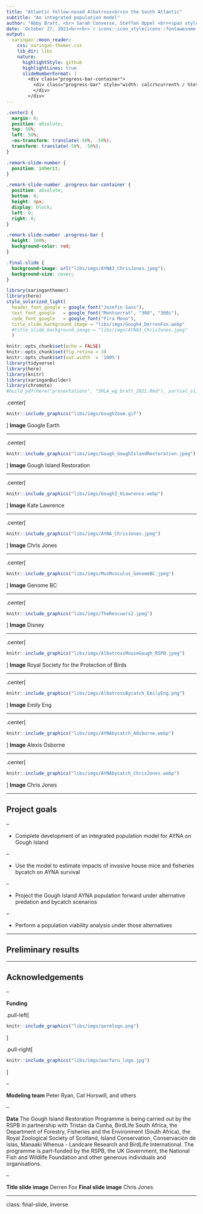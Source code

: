 ```yaml
---
title: "Atlantic Yellow-nosed Albatross<br>in the South Atlantic"
subtitle: "An integrated population model"
author: "Abby Bratt, <br> Sarah Converse, Steffen Oppel <br><span style = 'font-size: 50%;'>WACFWRU Symposium<br></span>"
date: 'October 27, 2021<br><br>`r icons::icon_style(icons::fontawesome("twitter"), scale = 1, fill = "#b58900")` [\@labbbratt](https://twitter.com/labbbratt/) <br>`r icons::icon_style(icons::fontawesome("envelope"), scale = 1, fill = "#b58900")` aebratt@uw.edu'
output:
  xaringan::moon_reader:
    css: xaringan-themer.css
    lib_dir: libs
    nature:
      highlightStyle: github
      highlightLines: true
      slideNumberFormat: |
        <div class="progress-bar-container">
          <div class="progress-bar" style="width: calc(%current% / %total% * 100%);">
          </div>
        </div>
---
```

  
```css
.center2 {
  margin: 0;
  position: absolute;
  top: 50%;
  left: 50%;
  -ms-transform: translate(-50%, -50%);
  transform: translate(-50%, -50%);
}

.remark-slide-number {
  position: inherit;
}

.remark-slide-number .progress-bar-container {
  position: absolute;
  bottom: 0;
  height: 4px;
  display: block;
  left: 0;
  right: 0;
}

.remark-slide-number .progress-bar {
  height: 100%;
  background-color: red;
}

.final-slide {
  background-image: url("libs/imgs/AYNA3_ChrisJones.jpeg");
  background-size: cover;
}
```

```r
library(xaringanthemer)
library(here)
style_solarized_light(
  header_font_google = google_font("Josefin Sans"),
  text_font_google   = google_font("Montserrat", "300", "300i"),
  code_font_google   = google_font("Fira Mono"),
  title_slide_background_image = "libs/imgs/Gough4_DerrenFox.webp"
  #title_slide_background_image = "libs/imgs/AYNA3_ChrisJones.jpeg"
  )
```

```r
knitr::opts_chunk$set(echo = FALSE)
knitr::opts_chunk$set(fig.retina = 3)
knitr::opts_chunk$set(out.width  = '100%')
library(tidyverse)
library(here)
library(knitr)
library(xaringanBuilder)
library(chromote)
#build_pdf(here("presentations", "SHLA_wg_bratt_2021.Rmd"), partial_slides = TRUE)
```

.center[
```r
knitr::include_graphics("libs/imgs/GoughZoom.gif")
```
]
**Image** Google Earth


---


.center[
```r
knitr::include_graphics("libs/imgs/Gough_GoughIslandRestoration.jpeg")
```
]
**Image** Gough Island Restoration

---


.center[
```r
knitr::include_graphics("libs/imgs/Gough2_KLawrence.webp")
```
]
**Image** Kate Lawrence

---


.center[
```r
knitr::include_graphics("libs/imgs/AYNA_ChrisJones.jpeg")
```
]
**Image** Chris Jones

---

.center[
```r
knitr::include_graphics("libs/imgs/MusMusculus_GenomeBC.jpeg")
```
]
**Image** Genome BC

---

.center[
```r
knitr::include_graphics("libs/imgs/TheRescuers2.jpeg")
```
]
**Image** Disney

---

.center[
```r
knitr::include_graphics("libs/imgs/AlbatrossMouseGough_RSPB.jpeg")
```
]
**Image** Royal Society for the Protection of Birds

---

.center[
```r
knitr::include_graphics("libs/imgs/AlbatrossBycatch_EmilyEng.png")
```
]
**Image** Emily Eng

---

.center[
```r
knitr::include_graphics("libs/imgs/AYNAbycatch_AOsborne.webp")
```
]
**Image** Alexis Osborne

---

.center[
```r
knitr::include_graphics("libs/imgs/AYNAbycatch_ChrisJones.webp")
```
]
**Image** Chris Jones

---

## Project goals

--

- Complete development of an integrated population model for AYNA on Gough Island

--

- Use the model to estimate impacts of invasive house mice and fisheries bycatch on AYNA survival

--

- Project the Gough Island AYNA population forward under alternative predation and bycatch scenarios

--

- Perform a population viability analysis under those alternatives

---

## Preliminary results

---

## Acknowledgements

--

**Funding**

.pull-left[
```r
knitr::include_graphics("libs/imgs/qermlogo.png")
```
]

.pull-right[
```r
knitr::include_graphics("libs/imgs/wacfwru_logo.jpg")
```
]

--

**Modeling team**
Peter Ryan, Cat Horswill, and others

--

**Data**
The Gough Island Restoration Programme is being carried out by the RSPB in partnership with Tristan da Cunha, BirdLife South Africa, the Department of Forestry, Fisheries and the Environment (South Africa), the Royal Zoological Society of Scotland, Island Conservation, Conservación de Islas, Manaaki Whenua - Landcare Research and BirdLife International. The programme is part-funded by the RSPB, the UK Government, the National Fish and Wildlife Foundation and other generous individuals and organisations.

--

**Title slide image** Derren Fox **Final slide image** Chris Jones

---
class: final-slide, inverse


